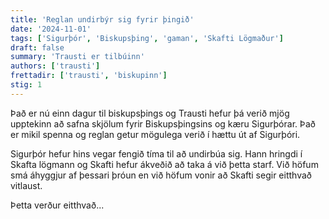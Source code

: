```yaml
---
title: 'Reglan undirbýr sig fyrir þingið'
date: '2024-11-01'
tags: ['Sigurþór', 'Biskupsþing', 'gaman', 'Skafti Lögmaður']
draft: false
summary: 'Trausti er tilbúinn'
authors: ['trausti']
frettadir: ['trausti', 'biskupinn']
stig: 1
---
```



Það er nú einn dagur til biskupsþings og Trausti hefur þá verið mjög upptekinn að safna skjölum fyrir Biskupsþingsins og kæru Sigurþórar.
Það er mikil spenna og reglan getur mögulega verið í hættu út af Sigurþóri.


Sigurþór hefur hins vegar fengið tíma til að undirbúa sig. Hann hringdi í Skafta lögmann og Skafti hefur ákveðið að taka á við þetta starf.
Við höfum smá áhyggjur af þessari þróun en við höfum vonir að Skafti segir eitthvað vitlaust.


Þetta verður eitthvað...